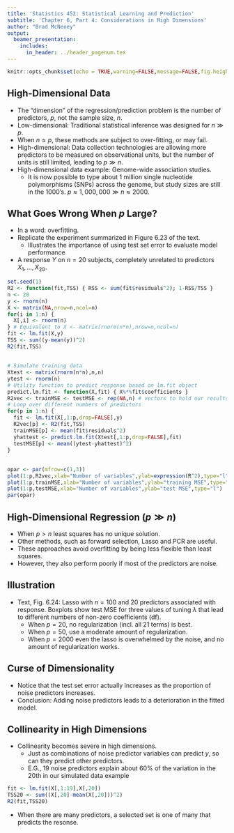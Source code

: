 ```yaml
---
title: 'Statistics 452: Statistical Learning and Prediction'
subtitle: 'Chapter 6, Part 4: Considerations in High Dimensions'
author: "Brad McNeney"
output: 
  beamer_presentation:
    includes:
      in_header: ../header_pagenum.tex
---
```


```r
knitr::opts_chunk$set(echo = TRUE,warning=FALSE,message=FALSE,fig.height=3.5,fig.width=5)
```

## High-Dimensional Data

* The "dimension" of the regression/prediction problem is the 
number of predictors, $p$, not the sample size, $n$.
* Low-dimensional: Traditional statistical inference was designed for 
$n \gg p$.
* When $n \approx p$, these methods are subject to over-fitting,
or may fail.
* High-dimensional: Data collection technologies are allowing more
predictors to be measured on observational units, but the number
of units is still limited, leading to $p \gg n$.
* High-dimensional data example: Genome-wide association studies.
    + It is now possible to type about 1 million single nucleotide
    polymorphisms (SNPs) across the genome, but study sizes are still
    in the 1000's. $p \approx 1,000,000 \gg n \approx 2000$.
    

## What Goes Wrong When $p$ Large?

* In a word: overfitting. 
* Replicate the experiment summarized in Figure 6.23 of the text.
    + Illustrates the importance of using test set error
    to evaluate model performance
* A response $Y$ on $n=20$ subjects, completely unrelated to predictors
$X_1,\ldots,X_{20}$.

\scriptsize

```r
set.seed(1)
R2 <- function(fit,TSS) { RSS <- sum(fit$residuals^2); 1-RSS/TSS }
n <- 20
y <- rnorm(n)
X <- matrix(NA,nrow=n,ncol=n)
for(i in 1:n) {
  X[,i] <- rnorm(n)
} # Equivalent to X <- matrix(rnorm(n*n),nrow=n,ncol=n)
fit <- lm.fit(X,y)
TSS <- sum((y-mean(y))^2)
R2(fit,TSS)
```

##

\scriptsize

```r
# Simulate training data
Xtest <- matrix(rnorm(n*n),n,n) 
ytest <- rnorm(n)
# Utility function to predict response based on lm.fit object
predict.lm.fit <- function(X,fit) { X%*%fit$coefficients }
R2vec <- trainMSE <- testMSE <- rep(NA,n) # vectors to hold our results
# Loop over different numbers of predictors
for(p in 1:n) {
  fit <- lm.fit(X[,1:p,drop=FALSE],y)
  R2vec[p] <- R2(fit,TSS) 
  trainMSE[p] <- mean(fit$residuals^2)
  yhattest <- predict.lm.fit(Xtest[,1:p,drop=FALSE],fit)
  testMSE[p] <- mean((ytest-yhattest)^2)
}
```

##

\scriptsize
 
```r
opar <- par(mfrow=c(1,3))
plot(1:p,R2vec,xlab="Number of variables",ylab=expression(R^2),type="l")
plot(1:p,trainMSE,xlab="Number of variables",ylab="training MSE",type="l")
plot(1:p,testMSE,xlab="Number of variables",ylab="test MSE",type="l")
par(opar)
```


##  High-Dimensional Regression ($p \gg n$)

* When $p>n$ least squares has no unique solution.
* Other methods, such as forward selection, Lasso and PCR are useful.
* These approaches avoid overfitting by being less flexible than 
least squares.
* However, they also perform poorly if most of the predictors are
noise.

## Illustration

\begin{center}
\includegraphics[height=1.8in]{Fig6_24.pdf}
\end{center}

\vspace*{-.1in}

\small

* Text, Fig. 6.24:
Lasso with $n=100$ and 20 predictors associated with response. 
Boxplots show test MSE for three values of tuning
$\lambda$ that lead to different numbers of non-zero coefficients (df).
    + When $p=20$, no regularization (incl. all 21 terms) is best.
    + When $p=50$, use a moderate amount of regularization.
    + When $p=2000$ even the lasso is overwhelmed by the noise, and 
    no amount of regularization works.
    
## Curse of Dimensionality

* Notice that the test set error actually increases as the 
proportion of noise predictors increases.
* Conclusion:
Adding noise predictors leads to a deterioration in the fitted model.

## Collinearity in High Dimensions

* Collinearity becomes severe in high dimensions.
    + Just as combinations of noise predictor variables can predict $y$, 
    so can they predict other predictors.
    + E.G., 19 noise predictors explain about 60% 
    of the variation in the 20th in our simulated data example

\scriptsize

```r
fit <- lm.fit(X[,1:19],X[,20])
TSS20 <- sum((X[,20]-mean(X[,20]))^2)
R2(fit,TSS20)
```

\normalsize

* When there are many predictors, a selected set is one of many
that predicts the resonse.
